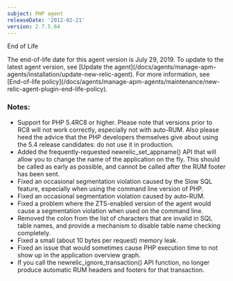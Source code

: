 ```yaml
---
subject: PHP agent
releaseDate: '2012-02-21'
version: 2.7.5.64
---
```


End of Life

<Callout variant="important">
  The end-of-life date for this agent version is July 29, 2019. To update to the latest agent version, see [Update the agent](/docs/agents/manage-apm-agents/installation/update-new-relic-agent). For more information, see [End-of-life policy](/docs/agents/manage-apm-agents/maintenance/new-relic-agent-plugin-end-life-policy).
</Callout>

### Notes:

* Support for PHP 5.4RC8 or higher. Please note that versions prior to RC8 will not work correctly, especially not with auto-RUM. Also please heed the advice that the PHP developers themselves give about using the 5.4 release candidates: do not use it in production.
* Added the frequently-requested newrelic_set_appname() API that will allow you to change the name of the application on the fly. This should be called as early as possible, and cannot be called after the RUM footer has been sent.
* Fixed an occasional segmentation violation caused by the Slow SQL feature, especially when using the command line version of PHP.
* Fixed an occasional segmentation violation caused by auto-RUM.
* Fixed a problem where the ZTS-enabled version of the agent would cause a segmentation violation when used on the command line.
* Removed the colon from the list of characters that are invalid in SQL table names, and provide a mechanism to disable table name checking completely.
* Fixed a small (about 10 bytes per request) memory leak.
* Fixed an issue that would sometimes cause PHP execution time to not show up in the application overview graph.
* If you call the newrelic_ignore_transaction() API function, no longer produce automatic RUM headers and footers for that transaction.
